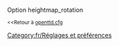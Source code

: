 {{fr/Amorce}}
Option heightmap_rotation

<small><<Retour à [[Main/fr/Openttd.cfg|openttd.cfg]]</small>
[[Category:fr/Réglages et préférences]]